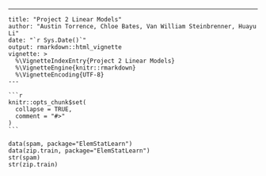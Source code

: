 ---
	title: "Project 2 Linear Models"
	author: "Austin Torrence, Chloe Bates, Van William Steinbrenner, Huayu Li"
	date: "`r Sys.Date()`"
	output: rmarkdown::html_vignette
	vignette: >
	  %\VignetteIndexEntry{Project 2 Linear Models}
	  %\VignetteEngine{knitr::rmarkdown}
	  %\VignetteEncoding{UTF-8}
	---
	
	```r
	knitr::opts_chunk$set(
	  collapse = TRUE,
	  comment = "#>"
	)
	```
	
	data(spam, package="ElemStatLearn")
	data(zip.train, package="ElemStatLearn")
	str(spam)
	str(zip.train)
